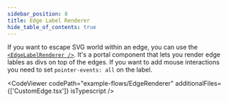 ```yaml
---
sidebar_position: 8
title: Edge Label Renderer
hide_table_of_contents: true
---
```



If you want to escape SVG world within an edge, you can use the [`<EdgeLabelRenderer />`](/docs/api/edges/edge-label-renderer/). It's a portal component that lets you render edge lables as divs on top of the edges. If you want to add mouse interactions you need to set `pointer-events: all` on the label.

<CodeViewer
  codePath="example-flows/EdgeRenderer"
  additionalFiles={['CustomEdge.tsx']}
  isTypescript
/>
